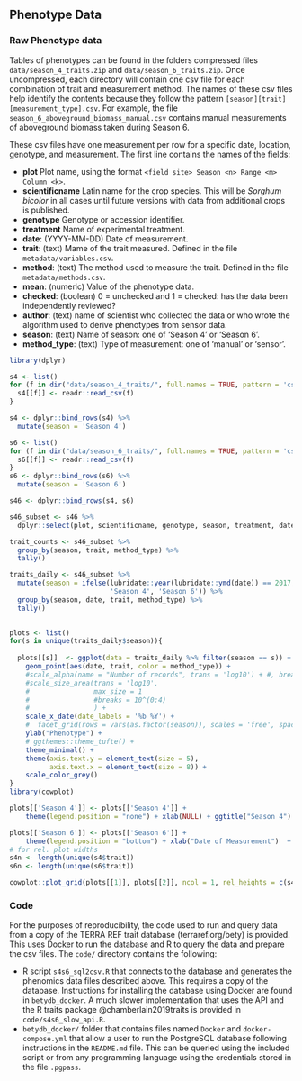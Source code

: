 ## Phenotype Data


### Raw Phenotype data

Tables of phenotypes can be found in the folders compressed files `data/season_4_traits.zip` and `data/season_6_traits.zip`. Once uncompressed, each directory will contain one csv file for each combination of trait and measurement method. The names of these csv files help identify the contents because they follow the pattern  `[season][trait][measurement_type].csv`. For example, the file `season_6_aboveground_biomass_manual.csv` contains manual measurements of aboveground biomass taken during Season 6.

These csv files have one measurement per row for a specific date, location, genotype, and measurement. The first line contains the names of the fields:

* **plot** Plot name, using the format `<field site> Season <n> Range <m> Column <k>`.
* **scientificname** Latin name for the crop species. This will be _Sorghum bicolor_ in all cases until future versions with data from additional crops is published.
* **genotype** Genotype or accession identifier. 
* **treatment** Name of experimental treatment.
* **date**: (YYYY-MM-DD) Date of measurement.
* **trait**: (text) Mame of the trait measured. Defined in the file `metadata/variables.csv`.
* **method**: (text) The method used to measure the trait. Defined in the file `metadata/methods.csv`. 
* **mean**: (numeric) Value of the phenotype data.
* **checked**: (boolean) 0 = unchecked and 1 = checked: has the data been independently reviewed?
* **author**: (text) name of scientist who collected the data or who wrote the algorithm used to derive phenotypes from sensor data.
* **season**: (text) Name of season: one of 'Season 4' or 'Season 6'.
* **method_type**: (text) Type of measurement: one of 'manual' or 'sensor'.

```r
library(dplyr)

s4 <- list()
for (f in dir("data/season_4_traits/", full.names = TRUE, pattern = 'csv')){
  s4[[f]] <- readr::read_csv(f)
}

s4 <- dplyr::bind_rows(s4) %>% 
  mutate(season = 'Season 4')

s6 <- list()
for (f in dir("data/season_6_traits/", full.names = TRUE, pattern = 'csv')){
  s6[[f]] <- readr::read_csv(f)
}
s6 <- dplyr::bind_rows(s6) %>% 
  mutate(season = 'Season 6')

s46 <- dplyr::bind_rows(s4, s6)

s46_subset <- s46 %>% 
  dplyr::select(plot, scientificname, genotype, season, treatment, date, trait, method, method_type, mean, checked, author) 

trait_counts <- s46_subset %>% 
  group_by(season, trait, method_type) %>% 
  tally()

traits_daily <- s46_subset %>% 
  mutate(season = ifelse(lubridate::year(lubridate::ymd(date)) == 2017, 
                         'Season 4', 'Season 6')) %>% 
  group_by(season, date, trait, method_type) %>% 
  tally() 
  

```

```r

plots <- list()
for(s in unique(traits_daily$season)){
  
  plots[[s]]  <- ggplot(data = traits_daily %>% filter(season == s)) + 
    geom_point(aes(date, trait, color = method_type)) +
    #scale_alpha(name = "Number of records", trans = 'log10') + #, breaks = 10^(0:4))+
    #scale_size_area(trans = 'log10', 
    #                max_size = 1
    #                #breaks = 10^(0:4)
    #                ) +
    scale_x_date(date_labels = '%b %Y') +
    #  facet_grid(rows = vars(as.factor(season)), scales = 'free', space = "free") +
    ylab("Phenotype") +
    # ggthemes::theme_tufte() + 
    theme_minimal() +
    theme(axis.text.y = element_text(size = 5),
          axis.text.x = element_text(size = 8)) +
    scale_color_grey() 
}
library(cowplot)

plots[['Season 4']] <- plots[['Season 4']] +
    theme(legend.position = "none") + xlab(NULL) + ggtitle("Season 4")

plots[['Season 6']] <- plots[['Season 6']] +
    theme(legend.position = "bottom") + xlab("Date of Measurement")  + ggtitle("Season 6")
# for rel. plot widths
s4n <- length(unique(s4$trait))
s6n <- length(unique(s6$trait))

cowplot::plot_grid(plots[[1]], plots[[2]], ncol = 1, rel_heights = c(s4n / (s4n + s6n), 2 * s6n / (s4n + s6n)))

```


### Code

For the purposes of reproducibility, the code used to run and query data from a copy of the TERRA REF trait database (terraref.org/bety) is provided. This uses Docker to run the database and R to query the data and prepare the csv files. The `code/` directory contains the following:

* R script `s4s6_sql2csv.R` that connects to the database and generates the phenomics data files described above. This requires a copy of the database. Instructions for installing the database using Docker are found in `betydb_docker`. A much slower implementation that uses the API and the R traits package @chamberlain2019traits is provided in `code/s4s6_slow_api.R`.
* `betydb_docker/` folder that contains files named `Docker` and `docker-compose.yml` that allow a user to run the PostgreSQL database following instructions in the `README.md` file. This can be queried using the included script or from any programming language using the credentials stored in the file `.pgpass`.

